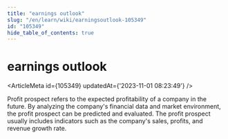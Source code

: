 ```yaml
---
title: "earnings outlook"
slug: "/en/learn/wiki/earningsoutlook-105349"
id: "105349"
hide_table_of_contents: true
---
```



<Breadcrumbs current="earnings outlook" />

# earnings outlook

<ArticleMeta id={105349} updatedAt={'2023-11-01 08:23:49'} />
<div className='border-solid border-b border-t-0 my-4 border-[var(--ifm-color-gray-300)]' />

Profit prospect refers to the expected profitability of a company in the future. By analyzing the company's financial data and market environment, the profit prospect can be predicted and evaluated. The profit prospect usually includes indicators such as the company's sales, profits, and revenue growth rate.
